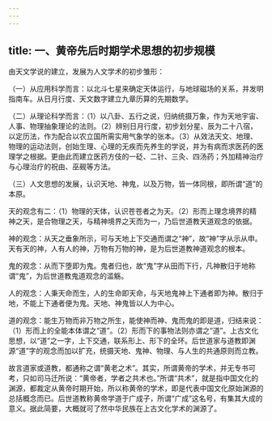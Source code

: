 ```yaml
---
---
---
```

title: 一、黄帝先后时期学术思想的初步规模
---




由天文学说的建立，发展为人文学术的初步雏形：

（一）从应用科学而言：以北斗七星来确定天体运行，与地球磁场的关系，并发明指南车。从日月行度、天文数字建立九章历算的先期数学。

（二）从理论科学而言：（1）以八卦、五行之说，归纳统摄万象，作为天地宇宙、人事、物理抽象理论的法则。（2）辨别日月行度，初步划分星、辰为二十八宿，以定历法，作为配合以农立国所需实用气象学的张本。（3）从效法天文、地理、物理的运动法则，创始生理、心理的无疾而先养生的学说，并为有病而求医药的医理学之根据。更由此而建立医药方伎的一砭、二针、三灸、四汤药；外加精神治疗与心理治疗的祝由、巫觋等方法。

（三）人文思想的发展，认识天地、神鬼，以及万物，皆一体同根，即所谓“道”的本原。

天的观念有二：（1）物理的天体，认识苍苍者之为天。（2）形而上理念境界的精神之天，是合物理之天，与精神境界之天而为一，乃后世道教天道观念的依据。

神的观念：从天之垂象所示，可与天地上下交通而谓之“神”，故“神”字从示从申。天有天的神，人有人的神，万物有万物的神，是为后世道教神道观念的根本。

鬼的观念：从而下堕即为鬼。鬼者归也，故“鬼”字从田而下行，凡神散归于地称谓“鬼”，为后世道教鬼道观念的滥觞。

人的观念：人秉天命而生，人的生命即天命，与天地鬼神上下通者即为神。散归于地，不能上下通者便为鬼。天地、神鬼皆以人为中心。

道的观念：能生万物而非万物之所生，能使神而神、鬼而鬼的即是道，归结来说：（1）形而上的全能本体谓之“道”。（2）形而下的事物法则亦谓之“道”。上古文化思想，以“道”之一字，上下交通，联系形上、形下的全环。后世道家与道教即渊源“道”字的观念而加以扩充，统摄天地、鬼神、物理、与人生的共通原则而立教。

故言道家或道教，都通称之谓“黄老之术”。其实，所谓黄帝的学术，并无专书可考，只如司马迁所说：“黄帝者，学者之共术也。”所谓“共术”，就是指中国文化的渊源，都裁定从黄帝时期开始，所以称黄帝的学术，即是代表中国文化原始渊源的总括概念而已。后世道教称黄帝学道于广成子，所谓“广成”这名号，有集其大成的意义。据此简要，大概就可了然中华民族在上古文化学术的渊源了。